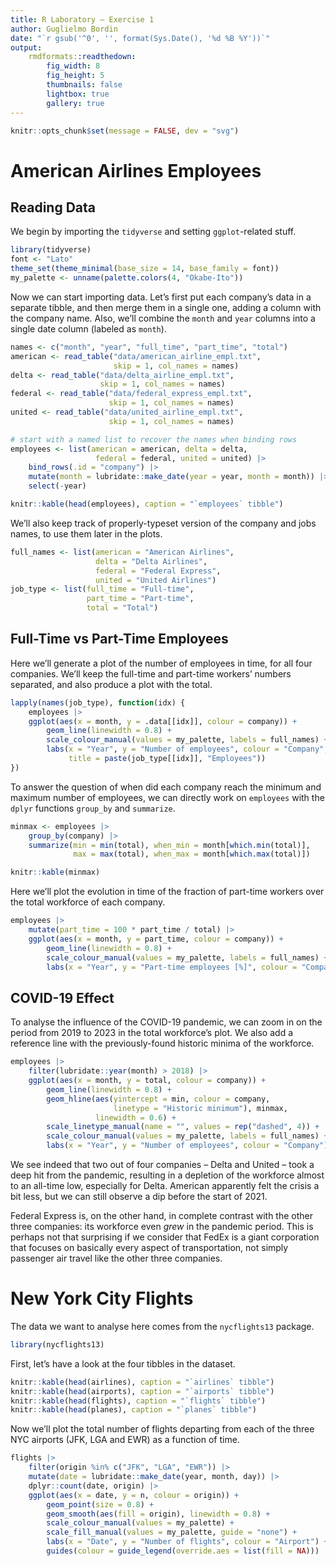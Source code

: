 ```yaml
---
title: R Laboratory – Exercise 1
author: Guglielmo Bordin
date: "`r gsub('^0', '', format(Sys.Date(), '%d %B %Y'))`"
output:
    rmdformats::readthedown:
        fig_width: 8
        fig_height: 5
        thumbnails: false
        lightbox: true
        gallery: true
---
```


```r
knitr::opts_chunk$set(message = FALSE, dev = "svg")
```

# American Airlines Employees
## Reading Data
We begin by importing the `tidyverse` and setting `ggplot`-related stuff.
```r
library(tidyverse)
font <- "Lato"
theme_set(theme_minimal(base_size = 14, base_family = font))
my_palette <- unname(palette.colors(4, "Okabe-Ito"))
```
Now we can start importing data. Let’s first put each company’s data in a
separate tibble, and then merge them in a single one, adding a column with
the company name. Also, we’ll combine the `month` and `year` columns into 
a single date column (labeled as `month`).
```r
names <- c("month", "year", "full_time", "part_time", "total")
american <- read_table("data/american_airline_empl.txt",
                       skip = 1, col_names = names)
delta <- read_table("data/delta_airline_empl.txt",
                    skip = 1, col_names = names)
federal <- read_table("data/federal_express_empl.txt",
                      skip = 1, col_names = names)
united <- read_table("data/united_airline_empl.txt",
                      skip = 1, col_names = names)

# start with a named list to recover the names when binding rows
employees <- list(american = american, delta = delta,
                   federal = federal, united = united) |>
    bind_rows(.id = "company") |>
    mutate(month = lubridate::make_date(year = year, month = month)) |>
    select(-year)
```
```r
knitr::kable(head(employees), caption = "`employees` tibble")
```
We’ll also keep track of properly-typeset version of the company and jobs
names, to use them later in the plots.
```r
full_names <- list(american = "American Airlines",
                   delta = "Delta Airlines",
                   federal = "Federal Express",
                   united = "United Airlines")
job_type <- list(full_time = "Full-time",
                 part_time = "Part-time",
                 total = "Total")
```

## Full-Time vs Part-Time Employees
Here we’ll generate a plot of the number of employees in time, for all 
four companies. We’ll keep the full-time and part-time workers’ numbers
separated, and also produce a plot with the total.
```r
lapply(names(job_type), function(idx) {
    employees |>
    ggplot(aes(x = month, y = .data[[idx]], colour = company)) +
        geom_line(linewidth = 0.8) +
        scale_colour_manual(values = my_palette, labels = full_names) +
        labs(x = "Year", y = "Number of employees", colour = "Company",
             title = paste(job_type[[idx]], "Employees"))
})
```

To answer the question of when did each company reach the minimum and 
maximum number of employees, we can directly work on `employees` with the 
`dplyr` functions `group_by` and `summarize`.

```r
minmax <- employees |>
    group_by(company) |>
    summarize(min = min(total), when_min = month[which.min(total)],
              max = max(total), when_max = month[which.max(total)])
```
```r
knitr::kable(minmax)
```

Here we’ll plot the evolution in time of the fraction of part-time workers
over the total workforce of each company.
```r
employees |>
    mutate(part_time = 100 * part_time / total) |>
    ggplot(aes(x = month, y = part_time, colour = company)) +
        geom_line(linewidth = 0.8) +
        scale_colour_manual(values = my_palette, labels = full_names) +
        labs(x = "Year", y = "Part-time employees [%]", colour = "Company")
```

## COVID-19 Effect
To analyse the influence of the COVID-19 pandemic, we can zoom in on the
period from 2019 to 2023 in the total workforce’s plot. We also add a 
reference line with the previously-found historic minima of the workforce.
```r
employees |>
    filter(lubridate::year(month) > 2018) |>
    ggplot(aes(x = month, y = total, colour = company)) +
        geom_line(linewidth = 0.8) +
        geom_hline(aes(yintercept = min, colour = company,
                       linetype = "Historic minimum"), minmax,
                   linewidth = 0.6) +
        scale_linetype_manual(name = "", values = rep("dashed", 4)) +
        scale_colour_manual(values = my_palette, labels = full_names) +
        labs(x = "Year", y = "Number of employees", colour = "Company")
```

We see indeed that two out of four companies – Delta and United – took a 
deep hit from the pandemic, resulting in a depletion of the workforce 
almost to an all-time low, especially for Delta. American apparently felt
the crisis a bit less, but we can still observe a dip before the start of
2021.

Federal Express is, on the other hand, in complete contrast with the 
other three companies: its workforce even *grew* in the pandemic period.
This is perhaps not that surprising if we consider that FedEx is a giant
corporation that focuses on basically every aspect of transportation, not 
simply passenger air travel like the other three companies.

# New York City Flights
The data we want to analyse here comes from the `nycflights13` package.

```r
library(nycflights13)
```

First, let’s have a look at the four tibbles in the dataset.
```r
knitr::kable(head(airlines), caption = "`airlines` tibble")
knitr::kable(head(airports), caption = "`airports` tibble")
knitr::kable(head(flights), caption = "`flights` tibble")
knitr::kable(head(planes), caption = "`planes` tibble")
```

Now we’ll plot the total number of flights departing from each of the 
three NYC airports (JFK, LGA and EWR) as a function of time.
```r
flights |>
    filter(origin %in% c("JFK", "LGA", "EWR")) |>
    mutate(date = lubridate::make_date(year, month, day)) |>
    dplyr::count(date, origin) |>
    ggplot(aes(x = date, y = n, colour = origin)) +
        geom_point(size = 0.8) +
        geom_smooth(aes(fill = origin), linewidth = 0.8) +
        scale_colour_manual(values = my_palette) +
        scale_fill_manual(values = my_palette, guide = "none") +
        labs(x = "Date", y = "Number of flights", colour = "Airport") +
        guides(colour = guide_legend(override.aes = list(fill = NA)))
```